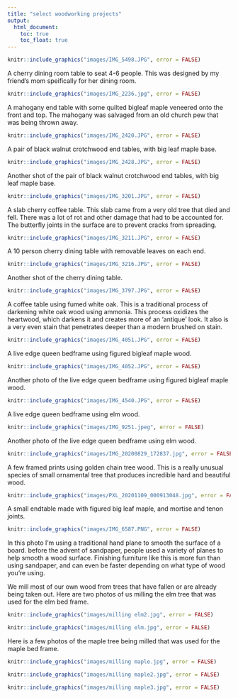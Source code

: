 ```yaml
---
title: "select woodworking projects"
output:
  html_document:
    toc: true
    toc_float: true
---
```




```r
knitr::include_graphics("images/IMG_5498.JPG", error = FALSE)
```
A cherry dining room table to seat 4-6 people. This was designed by my friend's mom speifically for her dining room.

```r
knitr::include_graphics("images/IMG_2236.jpg", error = FALSE)
```
A mahogany end table with some quilted bigleaf maple veneered onto the front and top. The mahogany was salvaged from an old church pew that was being thrown away.

```r
knitr::include_graphics("images/IMG_2420.JPG", error = FALSE)
```
A pair of black walnut crotchwood end tables, with big leaf maple base.


```r
knitr::include_graphics("images/IMG_2428.JPG", error = FALSE)
```
Another shot of the pair of black walnut crotchwood end tables, with big leaf maple base.

```r
knitr::include_graphics("images/IMG_3201.JPG", error = FALSE)
```
A slab cherry coffee table. This slab came from a very old tree that died and fell. There was a lot of rot and other damage that had to be accounted for. The butterfly joints in the surface are to prevent cracks from spreading. 

```r
knitr::include_graphics("images/IMG_3211.JPG", error = FALSE)
```
A 10 person cherry dining table with removable leaves on each end. 

```r
knitr::include_graphics("images/IMG_3216.JPG", error = FALSE)
```
Another shot of the cherry dining table. 

```r
knitr::include_graphics("images/IMG_3797.JPG", error = FALSE)
```
A coffee table using fumed white oak. This is a traditional process of darkening white oak wood using ammonia. This process oxidizes the heartwood, which darkens it and creates more of an 'antique' look. It also is a very even stain that penetrates deeper than a modern brushed on stain. 

```r
knitr::include_graphics("images/IMG_4051.JPG", error = FALSE)
```
A live edge queen bedframe using figured bigleaf maple wood. 


```r
knitr::include_graphics("images/IMG_4052.JPG", error = FALSE)
```
Another photo of the live edge queen bedframe using figured bigleaf maple wood. 


```r
knitr::include_graphics("images/IMG_4540.JPG", error = FALSE)
```
A live edge queen bedframe using elm wood. 


```r
knitr::include_graphics("images/IMG_9251.jpeg", error = FALSE)
```
Another photo of the live edge queen bedframe using elm wood. 

```r
knitr::include_graphics("images/IMG_20200829_172837.jpg", error = FALSE)
```
A few framed prints using golden chain tree wood. This is a really unusual species of small ornamental tree that produces incredible hard and beautiful wood.

```r
knitr::include_graphics("images/PXL_20201109_000913048.jpg", error = FALSE)
```
A small endtable made with figured big leaf maple, and mortise and tenon joints.

```r
knitr::include_graphics("images/IMG_6587.PNG", error = FALSE)
```
In this photo I'm using a traditional hand plane to smooth the surface of a board. before the advent of sandpaper, people used a variety of planes to help smooth a wood surface. Finishing furniture like this is more fun than using sandpaper, and can even be faster depending on what type of wood you're using.



We mill most of our own wood from trees that have fallen or are already being taken out. Here are two photos of us milling the elm tree that was used for the elm bed frame. 
```r
knitr::include_graphics("images/milling elm2.jpg", error = FALSE)
```

```r
knitr::include_graphics("images/milling elm.jpg", error = FALSE)
```

Here is a few photos of the maple tree being milled that was used for the maple bed frame. 

```r
knitr::include_graphics("images/milling maple.jpg", error = FALSE)
```

```r
knitr::include_graphics("images/milling maple2.jpg", error = FALSE)
```


```r
knitr::include_graphics("images/milling maple3.jpg", error = FALSE)
```

